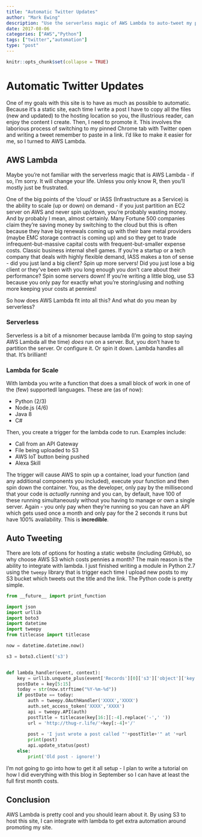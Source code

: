 ```yaml
---
title: "Automatic Twitter Updates"
author: "Mark Ewing"
description: "Use the serverless magic of AWS Lambda to auto-tweet my posts"
date: 2017-08-06
categories: ["AWS","Python"]
tags: ["twitter","automation"]
type: "post"
---
```


```r
knitr::opts_chunk$set(collapse = TRUE)
```

# Automatic Twitter Updates

One of my goals with this site is to have as much as possible to automatic.  Because it's a static site, each time I write a post I have to copy all the files (new and updated) to the hosting location so you, the illustrious reader, can enjoy the content I create.  Then, I need to promote it. This involves the laborious process of switching to my pinned Chrome tab with Twitter open and writing a tweet remember to paste in a link.  I'd like to make it easier for me, so I turned to AWS Lambda.

## AWS Lambda

Maybe you're not familiar with the serverless magic that is AWS Lambda - if so, I'm sorry.  It will change your life.  Unless you only know R, then you'll mostly just be frustrated.

One of the big points of the 'cloud' or IASS (Infrastructure as a Service) is the ability to scale (up or down) on demand - if you just partition an EC2 server on AWS and never spin up/down, you're probably wasting money.  And by probably I mean, almost certainly.  Many Fortune 500 companies claim they're saving money by switching to the cloud but this is often because they have big renewals coming up with their bare metal providers (maybe EMC storage contract is coming up) and so they get to trade infrequent-but-massive capital costs with frequent-but-smaller expense costs. Classic business internal shell games.  If you're a startup or a tech company that deals with highly flexible demand, IASS makes a ton of sense - did you just land a big client? Spin up more servers! Did you just lose a big client or they've been with you long enough you don't care about their performance? Spin some servers down!  If you're writing a little blog, use S3 because you only pay for exactly what you're storing/using and nothing more keeping your costs at pennies!

So how does AWS Lambda fit into all this? And what do you mean by serverless?

### Serverless

Serverless is a bit of a misnomer because lambda (I'm going to stop saying AWS Lambda all the time) *does* run on a server.  But, you don't have to partition the server. Or configure it. Or spin it down.  Lambda handles all that.  It's brilliant!

### Lambda for Scale

With lambda you write a function that does a small block of work in one of the (few) supportedl languages.  These are (as of now):

* Python (2/3)
* Node.js (4/6)
* Java 8
* C#

Then, you create a trigger for the lambda code to run.  Examples include:

* Call from an API Gateway
* File being uploaded to S3
* AWS IoT button being pushed
* Alexa Skill

The trigger will cause AWS to spin up a container, load your function (and any additional components you included), execute your function and then spin down the container.  You, as the developer, only pay by the millisecond that your code is *actually running* and you can, by default, have 100 of these running simultaneously without you having to manage or own a single server.  Again - you only pay when they're running so you can have an API which gets used once a month and only pay for the 2 seconds it runs but have 100% availability.  This is **incredible**.

## Auto Tweeting

There are lots of options for hosting a static website (including GitHub), so why choose AWS S3 which costs pennies a month?  The main reason is the ability to integrate with lambda.  I just finished writing a module in Python 2.7 using the `tweepy` library that is trigger each time I upload new posts to my S3 bucket which tweets out the title and the link.  The Python code is pretty simple.

```python
from __future__ import print_function

import json
import urllib
import boto3
import datetime
import tweepy
from titlecase import titlecase

now = datetime.datetime.now()

s3 = boto3.client('s3')


def lambda_handler(event, context):
    key = urllib.unquote_plus(event['Records'][0]['s3']['object']['key'].encode('utf8'))
    postDate = key[5:15]
    today = str(now.strftime("%Y-%m-%d"))
    if postDate == today:
        auth = tweepy.OAuthHandler('XXXX','XXXX')
        auth.set_access_token('XXXX','XXXX')
        api = tweepy.API(auth)
        postTitle = titlecase(key[16:][:-4].replace('-',' '))
        url = 'http://thug-r.life/'+key[:-4]+'/'
        
        post = 'I just wrote a post called "'+postTitle+'" at '+url
        print(post)
        api.update_status(post)
    else:
        print('Old post - ignore!')
```

I'm not going to go into how to get it all setup - I plan to write a tutorial on how I did everything with this blog in September so I can have at least the full first month costs.

## Conclusion

AWS Lambda is pretty cool and you should learn about it. By using S3 to host this site, I can integrate with lambda to get extra automation around promoting my site.